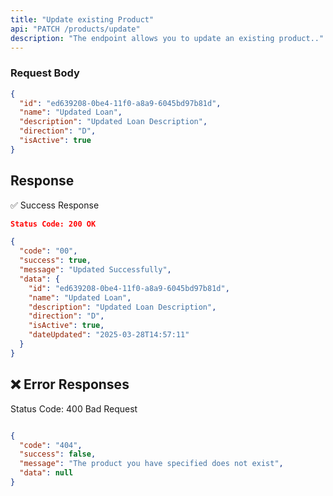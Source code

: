 ```yaml
---
title: "Update existing Product"
api: "PATCH /products/update"
description: "The endpoint allows you to update an existing product.."
---
```



### **Request Body**

```json
{
  "id": "ed639208-0be4-11f0-a8a9-6045bd97b81d",
  "name": "Updated Loan",
  "description": "Updated Loan Description",
  "direction": "D",
  "isActive": true
}

```

## Response
✅ Success Response
```json
Status Code: 200 OK

{
  "code": "00",
  "success": true,
  "message": "Updated Successfully",
  "data": {
    "id": "ed639208-0be4-11f0-a8a9-6045bd97b81d",
    "name": "Updated Loan",
    "description": "Updated Loan Description",
    "direction": "D",
    "isActive": true,
    "dateUpdated": "2025-03-28T14:57:11"
  }
}

```

## ❌ Error Responses
Status Code: 400 Bad Request
```json

{
  "code": "404",
  "success": false,
  "message": "The product you have specified does not exist",
  "data": null
}
